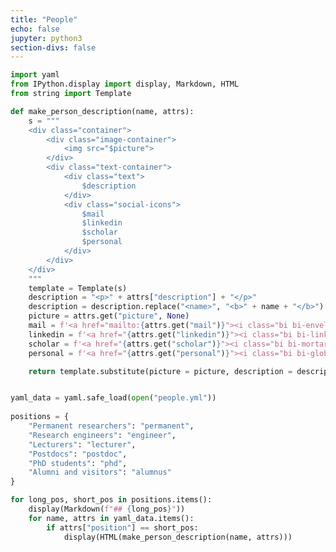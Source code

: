 ```yaml
---
title: "People"
echo: false
jupyter: python3
section-divs: false
---
```


```python
import yaml
from IPython.display import display, Markdown, HTML
from string import Template

def make_person_description(name, attrs):
    s = """
    <div class="container">
        <div class="image-container">
            <img src="$picture">
        </div>
        <div class="text-container">
            <div class="text">
                $description
            </div>
            <div class="social-icons">
                $mail
                $linkedin
                $scholar
                $personal
            </div>
        </div>
    </div>
    """
    template = Template(s)
    description = "<p>" + attrs["description"] + "</p>"
    description = description.replace("<name>", "<b>" + name + "</b>") # Add bold name
    picture = attrs.get("picture", None)
    mail = f'<a href="mailto:{attrs.get("mail")}"><i class="bi bi-envelope-fill fs-4" style="color: red;"></i></a>' if attrs.get("mail") else ""
    linkedin = f'<a href="{attrs.get("linkedin")}"><i class="bi bi-linkedin fs-4"></i></a>' if attrs.get("linkedin") else ""
    scholar = f'<a href="{attrs.get("scholar")}"><i class="bi bi-mortarboard-fill fs-4" style="color: green;"></i></a>' if attrs.get("scholar") else ""
    personal = f'<a href="{attrs.get("personal")}"><i class="bi bi-globe fs-4" style="color: orange;"></i></a>' if attrs.get("personal") else ""

    return template.substitute(picture = picture, description = description, mail = mail, linkedin = linkedin, scholar = scholar, personal = personal)


yaml_data = yaml.safe_load(open("people.yml"))
 
positions = {
    "Permanent researchers": "permanent",
    "Research engineers": "engineer",
    "Lecturers": "lecturer",
    "Postdocs": "postdoc",
    "PhD students": "phd",
    "Alumni and visitors": "alumnus"
}

for long_pos, short_pos in positions.items():
    display(Markdown(f"## {long_pos}"))
    for name, attrs in yaml_data.items():
        if attrs["position"] == short_pos:
            display(HTML(make_person_description(name, attrs)))
```